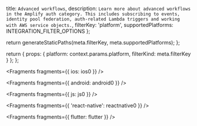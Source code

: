   title: `Advanced workflows`,
  description: `Learn more about advanced workflows in the Amplify auth category. This includes subscribing to events, identity pool federation, auth-related Lambda triggers and working with AWS service objects.`,
  filterKey: 'platform',
  supportedPlatforms: INTEGRATION_FILTER_OPTIONS
};



  return generateStaticPaths(meta.filterKey, meta.supportedPlatforms);
};

  return {
    props: {
      platform: context.params.platform,
      filterKind: meta.filterKey
    }
  };
};


<Fragments fragments={{ ios: ios0 }} />


<Fragments fragments={{ android: android0 }} />


<Fragments fragments={{ js: js0 }} />


<Fragments fragments={{ 'react-native': reactnative0 }} />


<Fragments fragments={{ flutter: flutter }} />
